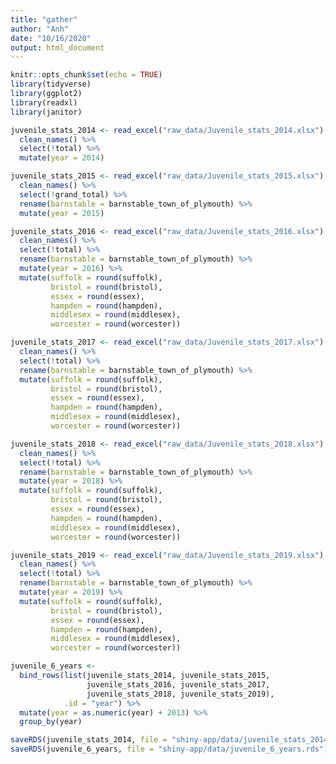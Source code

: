```yaml
---
title: "gather"
author: "Anh"
date: "10/16/2020"
output: html_document
---
```


```r
knitr::opts_chunk$set(echo = TRUE)
library(tidyverse)
library(ggplot2)
library(readxl)
library(janitor)
```

```r
juvenile_stats_2014 <- read_excel("raw_data/Juvenile_stats_2014.xlsx") %>%
  clean_names() %>% 
  select(!total) %>%
  mutate(year = 2014)

juvenile_stats_2015 <- read_excel("raw_data/Juvenile_stats_2015.xlsx") %>%
  clean_names() %>% 
  select(!grand_total) %>%
  rename(barnstable = barnstable_town_of_plymouth) %>%
  mutate(year = 2015)

juvenile_stats_2016 <- read_excel("raw_data/Juvenile_stats_2016.xlsx") %>%
  clean_names() %>%
  select(!total) %>%
  rename(barnstable = barnstable_town_of_plymouth) %>%
  mutate(year = 2016) %>%
  mutate(suffolk = round(suffolk),
         bristol = round(bristol),
         essex = round(essex),
         hampden = round(hampden),
         middlesex = round(middlesex),
         worcester = round(worcester))

juvenile_stats_2017 <- read_excel("raw_data/Juvenile_stats_2017.xlsx") %>%
  clean_names() %>%
  select(!total) %>%
  rename(barnstable = barnstable_town_of_plymouth) %>%
  mutate(suffolk = round(suffolk),
         bristol = round(bristol),
         essex = round(essex),
         hampden = round(hampden),
         middlesex = round(middlesex),
         worcester = round(worcester))

juvenile_stats_2018 <- read_excel("raw_data/Juvenile_stats_2018.xlsx") %>%
  clean_names() %>%
  select(!total) %>%
  rename(barnstable = barnstable_town_of_plymouth) %>%
  mutate(year = 2018) %>%
  mutate(suffolk = round(suffolk),
         bristol = round(bristol),
         essex = round(essex),
         hampden = round(hampden),
         middlesex = round(middlesex),
         worcester = round(worcester))

juvenile_stats_2019 <- read_excel("raw_data/Juvenile_stats_2019.xlsx") %>%
  clean_names() %>%
  select(!total) %>%
  rename(barnstable = barnstable_town_of_plymouth) %>%
  mutate(year = 2019) %>%
  mutate(suffolk = round(suffolk),
         bristol = round(bristol),
         essex = round(essex),
         hampden = round(hampden),
         middlesex = round(middlesex),
         worcester = round(worcester))

juvenile_6_years <- 
  bind_rows(list(juvenile_stats_2014, juvenile_stats_2015,
                 juvenile_stats_2016, juvenile_stats_2017,
                 juvenile_stats_2018, juvenile_stats_2019),
            .id = "year") %>% 
  mutate(year = as.numeric(year) + 2013) %>%
  group_by(year)

saveRDS(juvenile_stats_2014, file = "shiny-app/data/juvenile_stats_2014.rds")
saveRDS(juvenile_6_years, file = "shiny-app/data/juvenile_6_years.rds")
```

